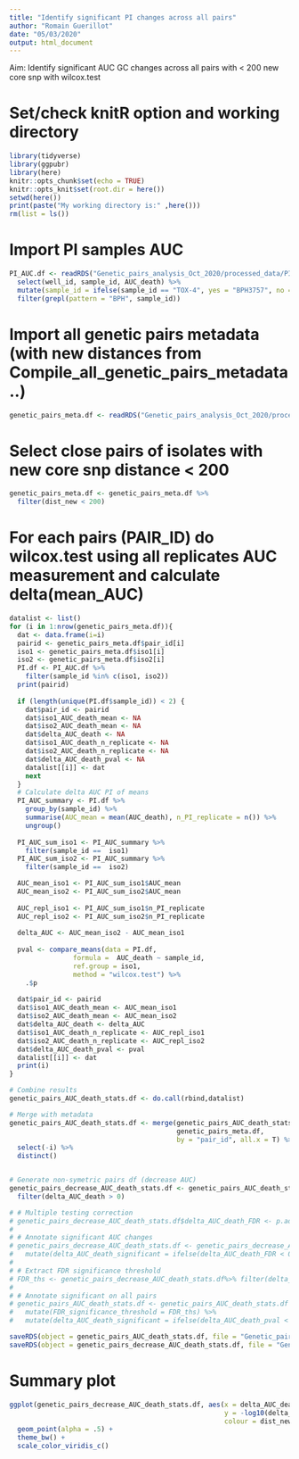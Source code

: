 ```yaml
---
title: "Identify significant PI changes across all pairs"
author: "Romain Guerillot"
date: "05/03/2020"
output: html_document
---
```


Aim: Identify significant AUC GC changes across all pairs with < 200 new core snp with wilcox.test

# Set/check knitR option and working directory

```r
library(tidyverse)
library(ggpubr)
library(here)
knitr::opts_chunk$set(echo = TRUE)
knitr::opts_knit$set(root.dir = here())
setwd(here())
print(paste("My working directory is:" ,here()))
rm(list = ls())
```


# Import PI samples AUC
```r
PI_AUC.df <- readRDS("Genetic_pairs_analysis_Oct_2020/processed_data/PI/dataframes/parameters/PI_parameters.Rda") %>%
  select(well_id, sample_id, AUC_death) %>%
  mutate(sample_id = ifelse(sample_id == "TOX-4", yes = "BPH3757", no = as.character(sample_id))) %>% 
  filter(grepl(pattern = "BPH", sample_id))
```

# Import all genetic pairs metadata (with new distances from Compile_all_genetic_pairs_metadata..) 
```r
genetic_pairs_meta.df <- readRDS("Genetic_pairs_analysis_Oct_2020/processed_data/snippy/df_all_pairs_distances_metadata.Rda") 
```

# Select close pairs of isolates with new core snp distance < 200
```r
genetic_pairs_meta.df <- genetic_pairs_meta.df %>%
  filter(dist_new < 200)
```

# For each pairs (PAIR_ID) do wilcox.test using all replicates AUC measurement and calculate delta(mean_AUC)
```r
datalist <- list()
for (i in 1:nrow(genetic_pairs_meta.df)){
  dat <- data.frame(i=i)
  pairid <- genetic_pairs_meta.df$pair_id[i]
  iso1 <- genetic_pairs_meta.df$iso1[i]
  iso2 <- genetic_pairs_meta.df$iso2[i]
  PI.df <- PI_AUC.df %>%
    filter(sample_id %in% c(iso1, iso2))
  print(pairid)
  
  if (length(unique(PI.df$sample_id)) < 2) {
    dat$pair_id <- pairid
    dat$iso1_AUC_death_mean <- NA
    dat$iso2_AUC_death_mean <- NA
    dat$delta_AUC_death <- NA
    dat$iso1_AUC_death_n_replicate <- NA
    dat$iso2_AUC_death_n_replicate <- NA
    dat$delta_AUC_death_pval <- NA
    datalist[[i]] <- dat
    next
  }
  # Calculate delta AUC PI of means
  PI_AUC_summary <- PI.df %>%
    group_by(sample_id) %>%
    summarise(AUC_mean = mean(AUC_death), n_PI_replicate = n()) %>%
    ungroup()
  
  PI_AUC_sum_iso1 <- PI_AUC_summary %>%
    filter(sample_id ==  iso1)
  PI_AUC_sum_iso2 <- PI_AUC_summary %>%
    filter(sample_id ==  iso2)

  AUC_mean_iso1 <- PI_AUC_sum_iso1$AUC_mean
  AUC_mean_iso2 <- PI_AUC_sum_iso2$AUC_mean
  
  AUC_repl_iso1 <- PI_AUC_sum_iso1$n_PI_replicate
  AUC_repl_iso2 <- PI_AUC_sum_iso2$n_PI_replicate
  
  delta_AUC <- AUC_mean_iso2 - AUC_mean_iso1
  
  pval <- compare_means(data = PI.df,
                formula =  AUC_death ~ sample_id,
                ref.group = iso1,
                method = "wilcox.test") %>%
    .$p
  
  dat$pair_id <- pairid
  dat$iso1_AUC_death_mean <- AUC_mean_iso1
  dat$iso2_AUC_death_mean <- AUC_mean_iso2
  dat$delta_AUC_death <- delta_AUC
  dat$iso1_AUC_death_n_replicate <- AUC_repl_iso1
  dat$iso2_AUC_death_n_replicate <- AUC_repl_iso2
  dat$delta_AUC_death_pval <- pval
  datalist[[i]] <- dat
  print(i)
}

# Combine results
genetic_pairs_AUC_death_stats.df <- do.call(rbind,datalist) 

# Merge with metadata
genetic_pairs_AUC_death_stats.df <- merge(genetic_pairs_AUC_death_stats.df,
                                          genetic_pairs_meta.df,
                                          by = "pair_id", all.x = T) %>%
  select(-i) %>%
  distinct()


# Generate non-symetric pairs df (decrease AUC)
genetic_pairs_decrease_AUC_death_stats.df <- genetic_pairs_AUC_death_stats.df %>%
  filter(delta_AUC_death > 0)

# # Multiple testing correction
# genetic_pairs_decrease_AUC_death_stats.df$delta_AUC_death_FDR <- p.adjust( genetic_pairs_decrease_AUC_death_stats.df$delta_AUC_death_pval, method = "fdr")
# 
# # Annotate significant AUC changes
# genetic_pairs_decrease_AUC_death_stats.df <- genetic_pairs_decrease_AUC_death_stats.df %>%
#   mutate(delta_AUC_death_significant = ifelse(delta_AUC_death_FDR < 0.05, yes = "significant", no = "not significant"))
# 
# # Extract FDR significance threshold
# FDR_ths <- genetic_pairs_decrease_AUC_death_stats.df%>% filter(delta_AUC_death_significant == "not significant") %>% .$delta_AUC_death_pval %>% min()
# 
# # Annotate significant on all pairs
# genetic_pairs_AUC_death_stats.df <- genetic_pairs_AUC_death_stats.df %>%
#   mutate(FDR_significance_threshold = FDR_ths) %>%
#   mutate(delta_AUC_death_significant = ifelse(delta_AUC_death_pval < FDR_ths, yes = "significant", no = "not significant"))

```

```r
saveRDS(object = genetic_pairs_AUC_death_stats.df, file = "Genetic_pairs_analysis_Oct_2020/processed_data/PI/dataframes/parameters/genetic_pairs_AUC_death_stats.Rda")
saveRDS(object = genetic_pairs_decrease_AUC_death_stats.df, file = "Genetic_pairs_analysis_Oct_2020/processed_data/PI/dataframes/parameters/genetic_pairs_decrease_AUC_death_stats.Rda")
```

# Summary plot
```r
ggplot(genetic_pairs_decrease_AUC_death_stats.df, aes(x = delta_AUC_death,
                                                      y = -log10(delta_AUC_death_pval),
                                                      colour = dist_new))+
  geom_point(alpha = .5) +
  theme_bw() +
  scale_color_viridis_c()

```



